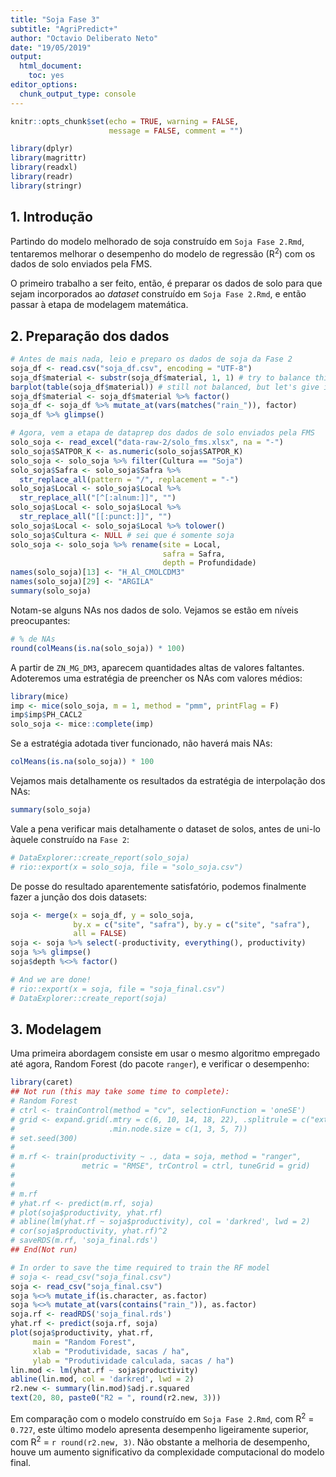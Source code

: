 ```yaml
---
title: "Soja Fase 3"
subtitle: "AgriPredict+"
author: "Octavio Deliberato Neto"
date: "19/05/2019"
output: 
  html_document: 
    toc: yes
editor_options: 
  chunk_output_type: console
---
```


```r
knitr::opts_chunk$set(echo = TRUE, warning = FALSE, 
                      message = FALSE, comment = "")
```

```r
library(dplyr)
library(magrittr)
library(readxl)
library(readr)
library(stringr)
```

## 1. Introdução

Partindo do modelo melhorado de soja construído em `Soja Fase 2.Rmd`, tentaremos melhorar o desempenho do modelo de regressão (R^2^) com os dados de solo enviados pela FMS.

O primeiro trabalho a ser feito, então, é preparar os dados de solo para que sejam incorporados ao *dataset* construído em `Soja Fase 2.Rmd`, e então passar à etapa de modelagem matemática.

## 2. Preparação dos dados

```r
# Antes de mais nada, leio e preparo os dados de soja da Fase 2
soja_df <- read.csv("soja_df.csv", encoding = "UTF-8")
soja_df$material <- substr(soja_df$material, 1, 1) # try to balance things out
barplot(table(soja_df$material)) # still not balanced, but let's give it a shot
soja_df$material <- soja_df$material %>% factor()
soja_df <- soja_df %>% mutate_at(vars(matches("rain_")), factor)
soja_df %>% glimpse()

# Agora, vem a etapa de dataprep dos dados de solo enviados pela FMS
solo_soja <- read_excel("data-raw-2/solo_fms.xlsx", na = "-")
solo_soja$SATPOR_K <- as.numeric(solo_soja$SATPOR_K)
solo_soja <- solo_soja %>% filter(Cultura == "Soja")
solo_soja$Safra <- solo_soja$Safra %>% 
  str_replace_all(pattern = "/", replacement = "-")
solo_soja$Local <- solo_soja$Local %>% 
  str_replace_all("[^[:alnum:]]", "")
solo_soja$Local <- solo_soja$Local %>% 
  str_replace_all("[[:punct:]]", "")
solo_soja$Local <- solo_soja$Local %>% tolower()
solo_soja$Cultura <- NULL # sei que é somente soja
solo_soja <- solo_soja %>% rename(site = Local, 
                                  safra = Safra, 
                                  depth = Profundidade)
names(solo_soja)[13] <- "H_Al_CMOLCDM3"
names(solo_soja)[29] <- "ARGILA"
summary(solo_soja)
```

Notam-se alguns NAs nos dados de solo. Vejamos se estão em níveis preocupantes:

```r
# % de NAs
round(colMeans(is.na(solo_soja)) * 100)
```

A partir de `ZN_MG_DM3`, aparecem quantidades altas de valores faltantes. Adoteremos uma estratégia de preencher os NAs com valores médios:

```r
library(mice)
imp <- mice(solo_soja, m = 1, method = "pmm", printFlag = F)
imp$imp$PH_CACL2
solo_soja <- mice::complete(imp)
```

Se a estratégia adotada tiver funcionado, não haverá mais NAs:

```r
colMeans(is.na(solo_soja)) * 100
```

Vejamos mais detalhamente os resultados da estratégia de interpolação dos NAs:

```r
summary(solo_soja)
```

Vale a pena verificar mais detalhamente o dataset de solos, antes de uni-lo àquele construído na `Fase 2`:

```r
# DataExplorer::create_report(solo_soja)
# rio::export(x = solo_soja, file = "solo_soja.csv")
```

De posse do resultado aparentemente satisfatório, podemos finalmente fazer a junção dos dois datasets:

```r
soja <- merge(x = soja_df, y = solo_soja,
              by.x = c("site", "safra"), by.y = c("site", "safra"),
              all = FALSE)
soja <- soja %>% select(-productivity, everything(), productivity)
soja %>% glimpse()
soja$depth %<>% factor()
```

```r
# And we are done!
# rio::export(x = soja, file = "soja_final.csv")
# DataExplorer::create_report(soja)
```

## 3. Modelagem

Uma primeira abordagem consiste em usar o mesmo algoritmo empregado até agora, Random Forest (do pacote `ranger`), e verificar o desempenho:

```r
library(caret)
## Not run (this may take some time to complete):
# Random Forest
# ctrl <- trainControl(method = "cv", selectionFunction = 'oneSE')
# grid <- expand.grid(.mtry = c(6, 10, 14, 18, 22), .splitrule = c("extratrees"),
#                     .min.node.size = c(1, 3, 5, 7))
# set.seed(300)
# 
# m.rf <- train(productivity ~ ., data = soja, method = "ranger",
#               metric = "RMSE", trControl = ctrl, tuneGrid = grid)
# 
# 
# m.rf
# yhat.rf <- predict(m.rf, soja)
# plot(soja$productivity, yhat.rf)
# abline(lm(yhat.rf ~ soja$productivity), col = 'darkred', lwd = 2)
# cor(soja$productivity, yhat.rf)^2
# saveRDS(m.rf, 'soja_final.rds')
## End(Not run)

# In order to save the time required to train the RF model
# soja <- read_csv("soja_final.csv")
soja <- read_csv("soja_final.csv")
soja %<>% mutate_if(is.character, as.factor)
soja %<>% mutate_at(vars(contains("rain_")), as.factor)
soja.rf <- readRDS('soja_final.rds')
yhat.rf <- predict(soja.rf, soja)
plot(soja$productivity, yhat.rf,
     main = "Random Forest",
     xlab = "Produtividade, sacas / ha",
     ylab = "Produtividade calculada, sacas / ha")
lin.mod <- lm(yhat.rf ~ soja$productivity)
abline(lin.mod, col = 'darkred', lwd = 2)
r2.new <- summary(lin.mod)$adj.r.squared
text(20, 80, paste0("R2 = ", round(r2.new, 3)))
```

Em comparação com o modelo construído em `Soja Fase 2.Rmd`, com R^2^ = `0.727`, este último modelo apresenta desempenho ligeiramente superior, com R^2^ = `r round(r2.new, 3)`. Não obstante a melhoria de desempenho, houve um aumento significativo da complexidade computacional do modelo final.